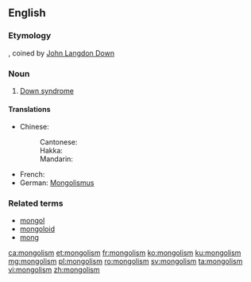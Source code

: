 ==English==

===Etymology===
{{suffix|Mongol|ism|lang=en}}, coined by [[:w:John Langdon Down|John Langdon Down]]

===Noun===
{{wikipedia|Down syndrome}}
{{en-noun|-}}

# {{label|en|now|_|offensive}} [[Down syndrome]]

====Translations====
{{trans-top|Down syndrome}}
* Chinese:
*: Cantonese: {{t|yue|蒙古症|tr=mung4 gu2 zing3|sc=Hani}}
*: Hakka: {{t|hak|蒙古症|tr=mùng-kú-chṳ́n|sc=Hani}}
*: Mandarin: {{t|cmn|蒙古症|tr=ménggǔzhèng|sc=Hani}}
{{trans-mid}}
* French: {{t+|fr|mongolisme|m}}
* German: [[Mongolismus]] {{g|m}} {{qualifier|dated}}
{{trans-bottom}}

===Related terms===
* [[mongol]]
* [[mongoloid]]
* [[mong]]

[[ca:mongolism]]
[[et:mongolism]]
[[fr:mongolism]]
[[ko:mongolism]]
[[ku:mongolism]]
[[mg:mongolism]]
[[pl:mongolism]]
[[ro:mongolism]]
[[sv:mongolism]]
[[ta:mongolism]]
[[vi:mongolism]]
[[zh:mongolism]]
